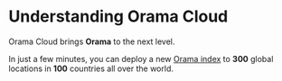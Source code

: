 # Understanding Orama Cloud

Orama Cloud brings **Orama** to the next level.

In just a few minutes, you can deploy a new [Orama index](/understanding-orama-cloud/indexes) to **300** global locations in **100** countries all over the world.